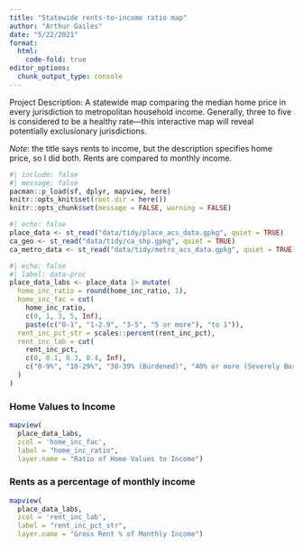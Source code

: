 ```yaml
---
title: "Statewide rents-to-income ratio map"
author: "Arthur Gailes"
date: "5/22/2021"
format: 
  html:
    code-fold: true
editor_options: 
  chunk_output_type: console
---
```


Project Description: A statewide map comparing the median home price in every jurisdiction to metropolitan household income. Generally, three to five is considered to be a healthy rate---this interactive map will reveal potentially exclusionary jurisdictions.

*Note*: the title says rents to income, but the description specifies home price, so I did both. Rents are compared to monthly income.

```r
#| include: false
#| message: false
pacman::p_load(sf, dplyr, mapview, here)
knitr::opts_knit$set(root.dir = here())
knitr::opts_chunk$set(message = FALSE, warning = FALSE)
```

```r
#| echo: false
place_data <- st_read("data/tidy/place_acs_data.gpkg", quiet = TRUE)
ca_geo <- st_read("data/tidy/ca_shp.gpkg", quiet = TRUE)
ca_metro_data <- st_read("data/tidy/metro_acs_data.gpkg", quiet = TRUE)
```
```r
#| echo: false
#| label: data-proc
place_data_labs <- place_data |> mutate(
  home_inc_ratio = round(home_inc_ratio, 1),
  home_inc_fac = cut(
    home_inc_ratio, 
    c(0, 1, 3, 5, Inf),
    paste(c("0-1", "1-2.9", "3-5", "5 or more"), "to 1")),
  rent_inc_pct_str = scales::percent(rent_inc_pct),
  rent_inc_lab = cut(
    rent_inc_pct,
    c(0, 0.1, 0.3, 0.4, Inf),
    c("0-9%", "10-29%", "30-39% (Burdened)", "40% or more (Severely Burdened)")
  )
)
```


### Home Values to Income

```r
mapview(
  place_data_labs, 
  zcol = 'home_inc_fac', 
  label = "home_inc_ratio",
  layer.name = "Ratio of Home Values to Income")
```

### Rents as a percentage of monthly income

```r
mapview(
  place_data_labs, 
  zcol = 'rent_inc_lab',
  label = "rent_inc_pct_str",
  layer.name = "Gross Rent % of Monthly Income")
```
